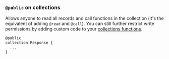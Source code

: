 ### `@public` on collections

Allows anyone to read all records and call functions in the collection (it's the equivalent of adding `@read` and `@call`). 
You can still further restrict write permissions by adding custom code to your [collections functions](/guides/collections#functions).

```js
@public
collection Response {
  ...
}
```